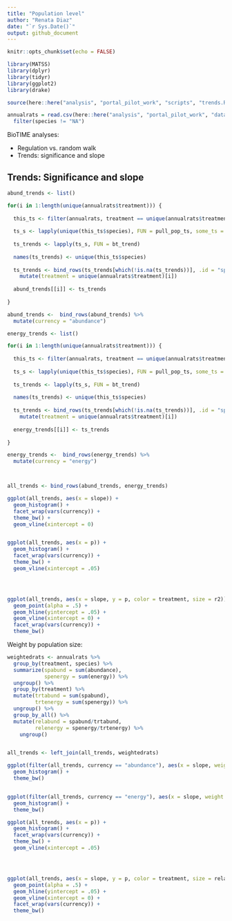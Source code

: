 ```yaml
---
title: "Population level"
author: "Renata Diaz"
date: "`r Sys.Date()`"
output: github_document
---
```


```r
knitr::opts_chunk$set(echo = FALSE)

library(MATSS)
library(dplyr)
library(tidyr)
library(ggplot2)
library(drake)

source(here::here("analysis", "portal_pilot_work", "scripts", "trends.R"))
```

```r

annualrats = read.csv(here::here("analysis", "portal_pilot_work", "data", "portal_rats_pop.csv"), stringsAsFactors = F) %>%
  filter(species != "NA")
```


BioTIME analyses:

- Regulation vs. random walk
- Trends: significance and slope


## Trends: Significance and slope


```r

abund_trends <- list()

for(i in 1:length(unique(annualrats$treatment))) {
  
  this_ts <- filter(annualrats, treatment == unique(annualrats$treatment)[i]) 
  
  ts_s <- lapply(unique(this_ts$species), FUN = pull_pop_ts, some_ts = this_ts, currency = "abundance")
  
  ts_trends <- lapply(ts_s, FUN = bt_trend)
  
  names(ts_trends) <- unique(this_ts$species)
  
  ts_trends <- bind_rows(ts_trends[which(!is.na(ts_trends))], .id = "species")  %>%
    mutate(treatment = unique(annualrats$treatment)[i])
 
  abund_trends[[i]] <- ts_trends
   
}

abund_trends <-  bind_rows(abund_trends) %>%
  mutate(currency = "abundance")

energy_trends <- list()

for(i in 1:length(unique(annualrats$treatment))) {
  
  this_ts <- filter(annualrats, treatment == unique(annualrats$treatment)[i]) 
  
  ts_s <- lapply(unique(this_ts$species), FUN = pull_pop_ts, some_ts = this_ts, currency = "energy")
  
  ts_trends <- lapply(ts_s, FUN = bt_trend)
  
  names(ts_trends) <- unique(this_ts$species)
  
  ts_trends <- bind_rows(ts_trends[which(!is.na(ts_trends))], .id = "species")  %>%
    mutate(treatment = unique(annualrats$treatment)[i])
 
  energy_trends[[i]] <- ts_trends
   
}

energy_trends <-  bind_rows(energy_trends) %>%
  mutate(currency = "energy")



all_trends <- bind_rows(abund_trends, energy_trends)

ggplot(all_trends, aes(x = slope)) +
  geom_histogram() +
  facet_wrap(vars(currency)) + 
  theme_bw() +
  geom_vline(xintercept = 0)


ggplot(all_trends, aes(x = p)) +
  geom_histogram() +
  facet_wrap(vars(currency)) + 
  theme_bw() +
  geom_vline(xintercept = .05)




ggplot(all_trends, aes(x = slope, y = p, color = treatment, size = r2)) +
  geom_point(alpha = .5) + 
  geom_hline(yintercept = .05) +
  geom_vline(xintercept = 0) +
  facet_wrap(vars(currency)) + 
  theme_bw()


```


Weight by population size:


```r

weightedrats <- annualrats %>%
  group_by(treatment, species) %>%
  summarize(spabund = sum(abundance),
            spenergy = sum(energy)) %>%
  ungroup() %>%
  group_by(treatment) %>%
  mutate(trtabund = sum(spabund),
         trtenergy = sum(spenergy)) %>%
  ungroup() %>%
  group_by_all() %>%
  mutate(relabund = spabund/trtabund,
         relenergy = spenergy/trtenergy) %>%
    ungroup()


all_trends <- left_join(all_trends, weightedrats)

ggplot(filter(all_trends, currency == "abundance"), aes(x = slope, weight = relabund)) +
  geom_histogram() +
  theme_bw()


ggplot(filter(all_trends, currency == "energy"), aes(x = slope, weight = relenergy)) +
  geom_histogram() +
  theme_bw()

ggplot(all_trends, aes(x = p)) +
  geom_histogram() +
  facet_wrap(vars(currency)) + 
  theme_bw() +
  geom_vline(xintercept = .05)




ggplot(all_trends, aes(x = slope, y = p, color = treatment, size = relabund)) +
  geom_point(alpha = .5) + 
  geom_hline(yintercept = .05) +
  geom_vline(xintercept = 0) +
  facet_wrap(vars(currency)) + 
  theme_bw()



```
